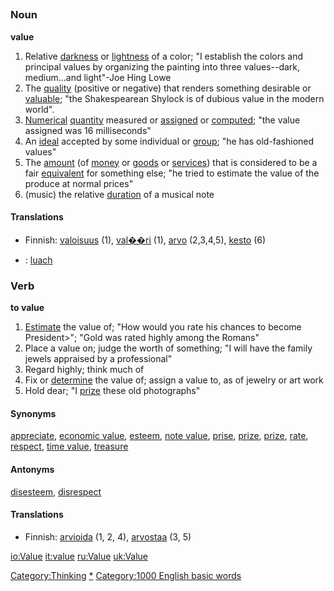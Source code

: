 =={{en}}==
===Noun===
'''value'''
#Relative [[darkness]] or [[lightness]] of a color; "I establish the colors and principal values by organizing the painting into three values--dark, medium...and light"-Joe Hing Lowe
#The [[quality]] (positive or negative) that renders something desirable or [[valuable]]; "the Shakespearean Shylock is of dubious value in the modern world".
#[[Numerical]] [[quantity]] measured or [[assign]]ed or [[compute]]d; "the value assigned was 16 milliseconds" 
#An [[ideal]] accepted by some individual or [[group]]; "he has old-fashioned values"
#The [[amount]] (of [[money]] or [[goods]] or [[services]]) that is considered to be a fair [[equivalent]] for something else; "he tried to estimate the value of the produce at normal prices" 
#(music) the relative [[duration]] of a musical note 

====Translations====
*Finnish: [[valoisuus]] (1), [[val��ri]] (1), [[arvo]] (2,3,4,5), [[kesto]] (6)
*{{ga}}: [[luach]]

===Verb===
'''to value'''
#[[Estimate]] the value of; "How would you rate his chances to become President>"; "Gold was rated highly among the Romans" 
#Place a value on; judge the worth of something; "I will have the family jewels appraised by a professional" 
#Regard highly; think much of 
#Fix or [[determine]] the value of; assign a value to, as of jewelry or art work 
#Hold dear; "I [[prize]] these old photographs" 

====Synonyms====

[[appreciate]], [[economic value]], [[esteem]], [[note value]], [[prise]], [[prize]], [[prize]], [[rate]], [[respect]], [[time value]], [[treasure]]

====Antonyms====

[[disesteem]], [[disrespect]]

====Translations====
*Finnish: [[arvioida]] (1, 2, 4), [[arvostaa]] (3, 5)

[[Category:Thinking]]
[[Category:Value|*]]
[[Category:1000 English basic words]]

[[io:Value]]
[[it:value]]
[[ru:Value]]
[[uk:Value]]